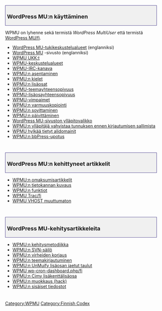 {{Languages|
{{en|WPMU}}
{{ja|Category:WPMU}}
{{fi|WPMU/fi}}
}}
<div style="width:95%; font-size: 110%; text-decoration:none; padding: 0px 5px; margin: 20px 0px 5px; background-color: #f0f0f0; border: 1px solid darkslateblue">
===WordPress MU:n käyttäminen===
</div>

WPMU on lyhenne sekä termistä ''WordPress MultiUser'' että termistä [[WordPress MU/fi]].

* [http://mu.wordpress.org/forums WordPress MU-tukikeskustelualueet] (englanniksi)
* [http://mu.wordpress.org/ WordPress MU] -sivusto (englanniksi)
* [[WPMU UKK:t]] {{l|WPMU FAQs}}
* [[WPMU-keskustelualueet]] {{l|WPMU Forums}}
* [[WPMU-IRC-kanava]] {{l|WPMU IRC Channel}}
* [[WPMU:n asentaminen]] {{l|Installing WPMU}}
* [[WPMU:n kielet]] {{l|WPMU Languages}}
* [[WPMU:n lisäosat]] {{l|WPMU Plugins}}
* [[WPMU-teemayhteensopivuus]] {{l|WPMU Theme Compatibility}}
* [[WPMU-lisäosayhteensopivuus]] {{l|WPMU Plugin Compatibility}}
* [[WPMU-vimpaimet]] {{l|WPMU Widgets}}
* [[WPMU:n varmuuskopiointi]] {{l|Backup WPMU}}
* [[WPMU:n sovittaminen]] {{l|How to Scale WPMU}}
* [[WPMU:n päivittäminen]] {{l|Upgrading WPMU}}
* [[WordPress MU-sivuston ylläpitovalikko]] {{l|WordPress MU Site Admin Menu}}
* [[WPMU:n ylläpitäjä vahvistaa tunnuksen ennen kirjautumisen sallimista]] {{l|WPMU Admin Confirmed Username Before Able To Blog}}
* [[WPMU hylkää tietyt alidomainit]] {{l|WPMU Ignore Some Subdomains}}
* [[WPMU:n bbPress-upotus]] {{l|WPMU_bbPress_integration}}

<div style="clear:both; height:10px">
</div>

<div style="width:95%; font-size: 110%; text-decoration:none; padding: 0px 5px; margin: 20px 0px 5px; background-color: #f0f0f0; border: 1px solid darkslateblue">

===WordPress MU:n kehittyneet artikkelit===
</div>

* [[WPMU:n omaksumisartikkelit]] {{l|WPMU Adoption Articles}}
* [[WPMU:n tietokannan kuvaus]] {{l|WPMU Database Description}}
* [[WPMU:n funktiot]] {{l|WPMU Functions}}
* [[WPMU Trac/fi]] {{l|WPMU Trac}}
* [[WPMU VHOST muuttumaton]] {{l|WPMU VHOST Constant}}

<div style="clear:both; height:10px">
</div>

<div style="width:95%; font-size: 110%; text-decoration:none; padding: 0px 5px; margin: 20px 0px 5px; background-color: #f0f0f0; border: 1px solid darkslateblue">
===WordPress MU-kehitysartikkeleita===
</div>
* [[WPMU:n kehitysmetodiikka]] {{l|WPMU Development Methodology}}
* [[WPMU:n SVN-säilö]] {{l|WPMU SVN Repository}}
* [[WPMU:n virheiden korjaus]] {{l|Debugging WPMU}}
* [[WPMU:n teemakirjautuminen]] {{l|MU Theme Login}}
* [[WPMU:n UnMuify lisäosan jaetut taulut]] {{l|UnMuify the plugin shared tables}}
* [[WPMU wp-cron-dashboard.php/fi]] {{l|WPMU wp-cron-dashboard.php}}
* [[WPMU:n Cimy lisäkenttälisäosa]] {{l|WPMU Cimy Extra Fields Plugin}}
* [[WPMU:n muokkaus (hack)]] {{l|WPMU Hack}}
* [[WPMU:n sisäiset tiedostot]] {{l|WPMU Internal Flags}}

<div style="clear:both; height:10px">
</div>



[[Category:WPMU]]
[[Category:Finnish Codex]]
